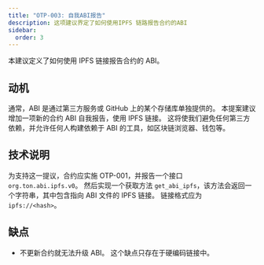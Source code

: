 ```yaml
---
title: "OTP-003: 自我ABI报告"
description: 这项建议界定了如何使用IPFS 链路报告合约的ABI
sidebar:
  order: 3
---
```


本建议定义了如何使用 IPFS 链接报告合约的 ABI。

## 动机

通常，ABI 是通过第三方服务或 GitHub 上的某个存储库单独提供的。 本提案建议增加一项新的合约 ABI 自我报告，使用 IPFS 链接。 这将使我们避免任何第三方依赖，并允许任何人构建依赖于 ABI 的工具，如区块链浏览器、钱包等。

## 技术说明

为支持这一提议，合约应实施 OTP-001，并报告一个接口 `org.ton.abi.ipfs.v0`。 然后实现一个获取方法 `get_abi_ipfs`，该方法会返回一个字符串，其中包含指向 ABI 文件的 IPFS 链接。 链接格式应为 `ipfs://<hash>`。

## 缺点

- 不更新合约就无法升级 ABI。 这个缺点只存在于硬编码链接中。
